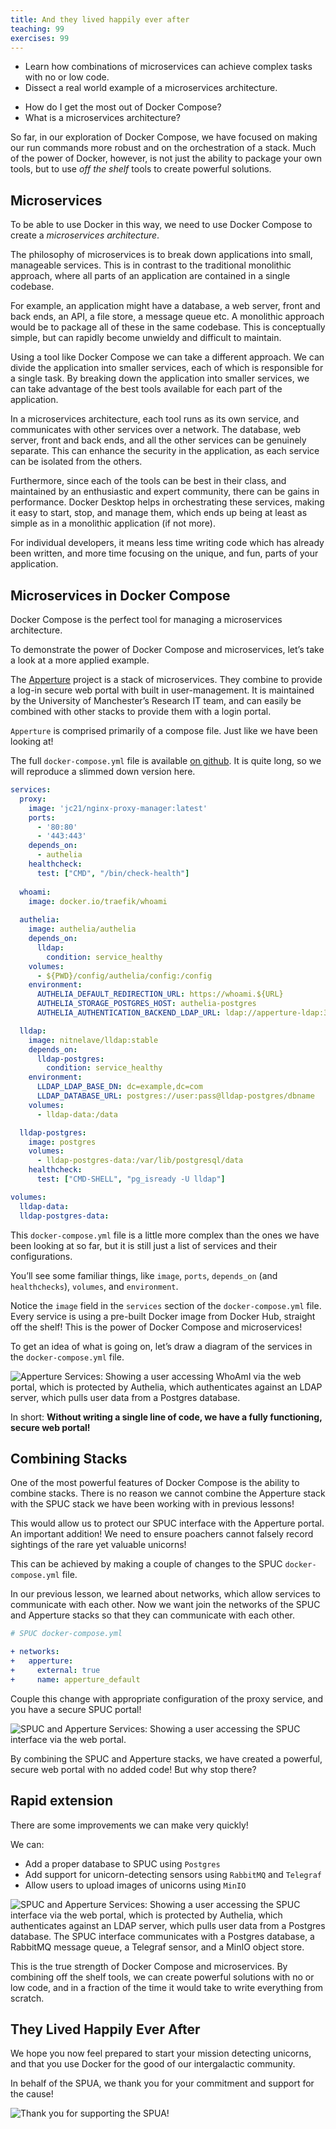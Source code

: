 ```yaml
---
title: And they lived happily ever after
teaching: 99
exercises: 99
---
```


::::::::::::::::::::::::::::::::::::::::::::::::::: objectives
- Learn how combinations of microservices can achieve complex tasks with no or low code.
- Dissect a real world example of a microservices architecture.
::::::::::::::::::::::::::::::::::::::::::::::::::::::::::::::
::::::::::::::::::::::::::::::::::::::::::::::::::: questions
- How do I get the most out of Docker Compose?
- What is a microservices architecture?
::::::::::::::::::::::::::::::::::::::::::::::::::::::::::::::

So far, in our exploration of Docker Compose, we have focused on making our run commands more robust and on the orchestration of a stack.
Much of the power of Docker, however, is not just the ability to package your own tools, but to use *off the shelf* tools to create powerful solutions.

## Microservices

To be able to use Docker in this way, we need to use Docker Compose to create a *microservices architecture*.

The philosophy of microservices is to break down applications into small, manageable services.
This is in contrast to the traditional monolithic approach, where all parts of an application are contained in a single codebase.

For example, an application might have a database, a web server, front and back ends, an API, a file store, a message queue etc.
A monolithic approach would be to package all of these in the same codebase. This is conceptually simple, but can rapidly become unwieldy and difficult to maintain.

Using a tool like Docker Compose we can take a different approach.
We can divide the application into smaller services, each of which is responsible for a single task.
By breaking down the application into smaller services, we can take advantage of the best tools available for each part of the application.

In a microservices architecture, each tool runs as its own service, and communicates with other services over a network.
The database, web server, front and back ends, and all the other services can be genuinely separate.
This can enhance the security in the application, as each service can be isolated from the others.

Furthermore, since each of the tools can be best in their class, and maintained by an enthusiastic and expert community, there can be gains in performance.
Docker Desktop helps in orchestrating these services, making it easy to start, stop, and manage them, which ends up being at least as simple as in a monolithic application (if not more).

For individual developers, it means less time writing code which has already been written, and more time focusing on the unique, and fun, parts of your application.

## Microservices in Docker Compose

Docker Compose is the perfect tool for managing a microservices architecture.

To demonstrate the power of Docker Compose and microservices, let's take a look at a more applied example.

The [Apperture](https://github.com/UoMResearchIT/apperture) project is a stack of microservices.
They combine to provide a log-in secure web portal with built in user-management.
It is maintained by the University of Manchester's Research IT team, and can easily be combined with other stacks to provide them with a login portal.

`Apperture` is comprised primarily of a compose file.
Just like we have been looking at!

The full `docker-compose.yml` file is available [on github](https://raw.githubusercontent.com/UoMResearchIT/apperture/refs/heads/main/docker-compose.yml).
It is quite long, so we will reproduce a slimmed down version here.

```yml
services:
  proxy:
    image: 'jc21/nginx-proxy-manager:latest'
    ports:
      - '80:80'
      - '443:443'
    depends_on:
      - authelia
    healthcheck:
      test: ["CMD", "/bin/check-health"]
        
  whoami:
    image: docker.io/traefik/whoami
      
  authelia:
    image: authelia/authelia
    depends_on:
      lldap:
        condition: service_healthy
    volumes:
      - ${PWD}/config/authelia/config:/config
    environment:
      AUTHELIA_DEFAULT_REDIRECTION_URL: https://whoami.${URL}
      AUTHELIA_STORAGE_POSTGRES_HOST: authelia-postgres
      AUTHELIA_AUTHENTICATION_BACKEND_LDAP_URL: ldap://apperture-ldap:3890

  lldap:
    image: nitnelave/lldap:stable
    depends_on:
      lldap-postgres:
        condition: service_healthy
    environment:
      LLDAP_LDAP_BASE_DN: dc=example,dc=com
      LLDAP_DATABASE_URL: postgres://user:pass@lldap-postgres/dbname
    volumes:
      - lldap-data:/data

  lldap-postgres:
    image: postgres
    volumes:
      - lldap-postgres-data:/var/lib/postgresql/data
    healthcheck:
      test: ["CMD-SHELL", "pg_isready -U lldap"]

volumes:
  lldap-data:
  lldap-postgres-data:
```

This `docker-compose.yml` file is a little more complex than the ones we have been looking at so far, but it is still just a list of services and their configurations.

You'll see some familiar things, like `image`, `ports`, `depends_on` (and `healthchecks`), `volumes`, and `environment`.

Notice the `image` field in the `services` section of the `docker-compose.yml` file.
Every service is using a pre-built Docker image from Docker Hub, straight off the shelf!
This is the power of Docker Compose and microservices!

To get an idea of what is going on, let's draw a diagram of the services in the `docker-compose.yml` file.

![](fig/docker_compose_apperture.png){alt='Apperture Services: Showing a user accessing WhoAmI via the web portal, which is protected by Authelia, which authenticates against an LDAP server, which pulls user data from a Postgres database.'}

In short:
**Without writing a single line of code, we have a fully functioning, secure web portal!**

## Combining Stacks

One of the most powerful features of Docker Compose is the ability to combine stacks.
There is no reason we cannot combine the Apperture stack with the SPUC stack we have been working with in previous lessons!

This would allow us to protect our SPUC interface with the Apperture portal.
An important addition! We need to ensure poachers cannot falsely record sightings of the rare yet valuable unicorns!

This can be achieved by making a couple of changes to the SPUC `docker-compose.yml` file.

In our previous lesson, we learned about networks, which allow services to communicate with each other.
Now we want join the networks of the SPUC and Apperture stacks so that they can communicate with each other.

```yml
# SPUC docker-compose.yml

+ networks:
+   apperture:
+     external: true
+     name: apperture_default
```

Couple this change with appropriate configuration of the proxy service, and you have a secure SPUC portal!

![](fig/docker_compose_spuc.png){alt='SPUC and Apperture Services: Showing a user accessing the SPUC interface via the web portal.'}

By combining the SPUC and Apperture stacks, we have created a powerful, secure web portal with no added code!
But why stop there?

## Rapid extension

There are some improvements we can make very quickly!

We can:

* Add a proper database to SPUC using `Postgres`
* Add support for unicorn-detecting sensors using `RabbitMQ` and `Telegraf`
* Allow users to upload images of unicorns using `MinIO`

![](fig/docker_compose_full.png){alt='SPUC and Apperture Services: Showing a user accessing the SPUC interface via the web portal, which is protected by Authelia, which authenticates against an LDAP server, which pulls user data from a Postgres database. The SPUC interface communicates with a Postgres database, a RabbitMQ message queue, a Telegraf sensor, and a MinIO object store.'}

This is the true strength of Docker Compose and microservices.
By combining off the shelf tools, we can create powerful solutions with no or low code,
and in a fraction of the time it would take to write everything from scratch.

## They Lived Happily Ever After

We hope you now feel prepared to start your mission detecting unicorns,
and that you use Docker for the good of our intergalactic community.

In behalf of the SPUA, we thank you for your commitment and support for the cause!

![](fig/SPUA/spua_thanks_you.png){alt='Thank you for supporting the SPUA!'}
